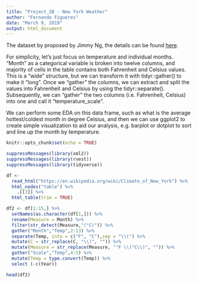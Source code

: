 ```yaml
---
title: "Project_2B - New York Weather"
author: "Fernando Figueres"
date: "March 9, 2019"
output: html_document
---
```


The dataset by proposed by Jimmy Ng, the details can be found [here](https://bbhosted.cuny.edu/webapps/discussionboard/do/message?action=list_messages&course_id=_1705327_1&nav=discussion_board&conf_id=_1845526_1&forum_id=_1891187_1&message_id=_31262338_1).

For simplicity, let's just focus on temperature and individual months. "Month" as a categorical variable is broken into twelve columns, and majority of cells in the table contains both Fahrenheit and Celsius values.  This is a "wide" structure, but we can transform it with tidyr::gather() to make it "long". Once we "gather" the columns, we can extract and split the values into Fahrenheit and Celsius by using the tidyr::separate(). Subsequently, we can "gather" the two columns (i.e. Fahrenheit, Celsius) into one and call it "temperature_scale". 

We can perform some EDA on this data frame, such as what is the average hottest/coldest month in degree Celsius, and then we can use ggplot2 to create simple visualization to aid our analysis, e.g. barplot or dotplot to sort and line up the month by temperature. 



```r
knitr::opts_chunk$set(echo = TRUE)
```

```r
suppressMessages(library(xml2))
suppressMessages(library(rvest))
suppressMessages(library(tidyverse))
```


```r
df <- 
  read_html("https://en.wikipedia.org/wiki/Climate_of_New_York") %>%         
  html_nodes("table") %>%
    .[[3]] %>%        
  html_table(trim = TRUE)
```

```r
df2 <- df[1:15,] %>% 
  setNames(as.character(df[1,])) %>% 
  rename(Measure = Month) %>% 
  filter(str_detect(Measure,"(°C)")) %>% 
  gather("Month","Temp",2:13) %>% 
  separate(Temp, into = c("F", "C"),sep = "\\(") %>% 
  mutate(C = str_replace(C, "\\)", "")) %>% 
  mutate(Measure = str_replace(Measure, "°F \\(°C\\)", "")) %>% 
  gather("Scale","Temp",4:5) %>% 
  mutate(Temp = type.convert(Temp)) %>% 
  select (-c(Year))

head(df2)
```

 